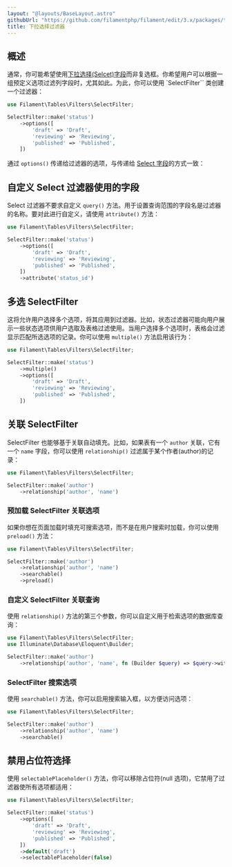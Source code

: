 ```yaml
---
layout: "@layouts/BaseLayout.astro"
githubUrl: "https://github.com/filamentphp/filament/edit/3.x/packages/tables/docs/04-filters/02-select.md"
title: 下拉选择过滤器
---
```


## 概述

通常，你可能希望使用[下拉选择(Selcet)字段](../../forms/fields/select)而非复选框。你希望用户可以根据一组预定义选项过滤列字段时，尤其如此。为此，你可以使用 `SelectFilter`` 类创建一个过滤器：

```php
use Filament\Tables\Filters\SelectFilter;

SelectFilter::make('status')
    ->options([
        'draft' => 'Draft',
        'reviewing' => 'Reviewing',
        'published' => 'Published',
    ])
```

通过 `options()` 传递给过滤器的选项，与传递给 [Select 字段](../../forms/fields/select)的方式一致：

## 自定义 Select 过滤器使用的字段

Select 过滤器不要求自定义 `query()` 方法。用于设置查询范围的字段名是过滤器的名称。要对此进行自定义，请使用 `attribute()` 方法：

```php
use Filament\Tables\Filters\SelectFilter;

SelectFilter::make('status')
    ->options([
        'draft' => 'Draft',
        'reviewing' => 'Reviewing',
        'published' => 'Published',
    ])
    ->attribute('status_id')
```

## 多选 SelectFilter

这将允许用户选择多个选项，将其应用到过滤器。比如，状态过滤器可能向用户展示一些状态选项供用户选取及表格过滤使用。当用户选择多个选项时，表格会过滤显示匹配所选选项的记录。你可以使用 `multiple()` 方法启用该行为：

```php
use Filament\Tables\Filters\SelectFilter;

SelectFilter::make('status')
    ->multiple()
    ->options([
        'draft' => 'Draft',
        'reviewing' => 'Reviewing',
        'published' => 'Published',
    ])
```

## 关联 SelectFilter

SelectFilter 也能够基于关联自动填充。比如，如果表有一个 `author` 关联，它有一个 `name` 字段，你可以使用 `relationship()` 过滤属于某个作者(author)的记录：

```php
use Filament\Tables\Filters\SelectFilter;

SelectFilter::make('author')
    ->relationship('author', 'name')
```

### 预加载 SelectFilter 关联选项

如果你想在页面加载时填充可搜索选项，而不是在用户搜索时加载，你可以使用 `preload()` 方法：

```php
use Filament\Tables\Filters\SelectFilter;

SelectFilter::make('author')
    ->relationship('author', 'name')
    ->searchable()
    ->preload()
```

### 自定义 SelectFilter 关联查询

使用 `relationship()` 方法的第三个参数，你可以自定义用于检索选项的数据库查询：

```php
use Filament\Tables\Filters\SelectFilter;
use Illuminate\Database\Eloquent\Builder;

SelectFilter::make('author')
    ->relationship('author', 'name', fn (Builder $query) => $query->withTrashed())
```

### SelectFilter 搜索选项

使用 `searchable()` 方法，你可以启用搜索输入框，以方便访问选项：

```php
use Filament\Tables\Filters\SelectFilter;

SelectFilter::make('author')
    ->relationship('author', 'name')
    ->searchable()
```

## 禁用占位符选择

使用 `selectablePlaceholder()` 方法，你可以移除占位符(null 选项)，它禁用了过滤器使所有选项都适用：

```php
use Filament\Tables\Filters\SelectFilter;

SelectFilter::make('status')
    ->options([
        'draft' => 'Draft',
        'reviewing' => 'Reviewing',
        'published' => 'Published',
    ])
    ->default('draft')
    ->selectablePlaceholder(false)
```
